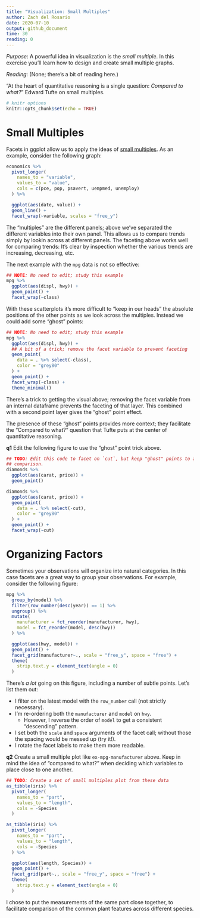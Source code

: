 ```yaml
---
title: "Visualization: Small Multiples"
author: Zach del Rosario
date: 2020-07-10
output: github_document
time: 30
reading: 0
---
```


*Purpose*: A powerful idea in visualization is the *small multiple*. In this exercise you'll learn how to design and create small multiple graphs.

*Reading*: (None; there's a bit of reading here.)

"At the heart of quantitative reasoning is a single question: *Compared to
what?*" Edward Tufte on small multiples.

```r
# knitr options
knitr::opts_chunk$set(echo = TRUE)
```

# Small Multiples
<!-- -------------------------------------------------- -->

Facets in ggplot allow us to apply the ideas of [small
multiples](https://en.wikipedia.org/wiki/Small_multiple). As an example,
consider the following graph:

```r
economics %>%
  pivot_longer(
    names_to = "variable",
    values_to = "value",
    cols = c(pce, pop, psavert, uempmed, unemploy)
  ) %>%

  ggplot(aes(date, value)) +
  geom_line() +
  facet_wrap(~variable, scales = "free_y")
```

The "multiples" are the different panels; above we've separated the different variables into their own panel. This allows us to compare trends simply by lookin across at different panels. The faceting above works well for comparing trends: It's clear by inspection whether the various trends are increasing, decreasing, etc.

The next example with the `mpg` data is not so effective:

```r
## NOTE: No need to edit; study this example
mpg %>%
  ggplot(aes(displ, hwy)) +
  geom_point() +
  facet_wrap(~class)
```

With these scatterplots it's more difficult to "keep in our heads" the absolute positions of the other points as we look across the multiples. Instead we could add some "ghost" points:

```r
## NOTE: No need to edit; study this example
mpg %>%
  ggplot(aes(displ, hwy)) +
  ## A bit of a trick; remove the facet variable to prevent faceting
  geom_point(
    data = . %>% select(-class),
    color = "grey80"
  ) +
  geom_point() +
  facet_wrap(~class) +
  theme_minimal()
```

There's a trick to getting the visual above; removing the facet variable from an internal dataframe prevents the faceting of that layer. This combined with a second point layer gives the "ghost" point effect.

The presence of these "ghost" points provides more context; they facilitate the "Compared to what?" question that Tufte puts at the center of quantitative reasoning.

__q1__ Edit the following figure to use the "ghost" point trick above.

```r
## TODO: Edit this code to facet on `cut`, but keep "ghost" points to aid in
## comparison.
diamonds %>%
  ggplot(aes(carat, price)) +
  geom_point()
```

<!-- solution-begin -->
```r
diamonds %>%
  ggplot(aes(carat, price)) +
  geom_point(
    data = . %>% select(-cut),
    color = "grey80"
  ) +
  geom_point() +
  facet_wrap(~cut)
```
<!-- solution-end -->

# Organizing Factors
<!-- -------------------------------------------------- -->

Sometimes your observations will organize into natural categories. In this case facets are a great way to group your observations. For example, consider the following figure:

```r
mpg %>%
  group_by(model) %>%
  filter(row_number(desc(year)) == 1) %>%
  ungroup() %>%
  mutate(
    manufacturer = fct_reorder(manufacturer, hwy),
    model = fct_reorder(model, desc(hwy))
  ) %>%

  ggplot(aes(hwy, model)) +
  geom_point() +
  facet_grid(manufacturer~., scale = "free_y", space = "free") +
  theme(
    strip.text.y = element_text(angle = 0)
  )
```

There's *a lot* going on this figure, including a number of subtle points. Let's list them out:

- I filter on the latest model with the `row_number` call (not strictly necessary).
- I'm re-ordering both the `manufacturer` and `model` on `hwy`.
  - However, I reverse the order of `model` to get a consistent "descending" pattern.
- I set both the `scale` and `space` arguments of the facet call; without those the spacing would be messed up (try it!).
- I rotate the facet labels to make them more readable.

__q2__ Create a small multiple plot like `ex-mpg-manufacturer` above. Keep in mind the idea of "compared to what?" when deciding which variables to place close to one another.

```r
## TODO: Create a set of small multiples plot from these data
as_tibble(iris) %>%
  pivot_longer(
    names_to = "part",
    values_to = "length",
    cols = -Species
  )
```

<!-- solution-begin -->
```r
as_tibble(iris) %>%
  pivot_longer(
    names_to = "part",
    values_to = "length",
    cols = -Species
  ) %>%

  ggplot(aes(length, Species)) +
  geom_point() +
  facet_grid(part~., scale = "free_y", space = "free") +
  theme(
    strip.text.y = element_text(angle = 0)
  )
```

I chose to put the measurements of the same part close together, to facilitate
comparison of the common plant features across different species.
<!-- solution-end -->
